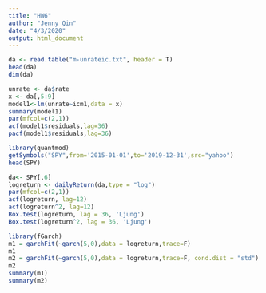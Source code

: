 ```yaml
---
title: "HW6"
author: "Jenny Qin"
date: "4/3/2020"
output: html_document
---
```


```r
da <- read.table("m-unrateic.txt", header = T)
head(da)
dim(da)
```
```r
unrate <- da$rate
x <- da[,5:9]
model1<-lm(unrate~icm1,data = x)
summary(model1)
par(mfcol=c(2,1))
acf(model1$residuals,lag=36)
pacf(model1$residuals,lag=36)
```

```r
library(quantmod)
getSymbols("SPY",from='2015-01-01',to='2019-12-31',src="yahoo")
head(SPY)
```

```r
da<- SPY[,6]
logreturn <- dailyReturn(da,type = "log")
par(mfcol=c(2,1))
acf(logreturn, lag=12)
acf(logreturn^2, lag=12)
Box.test(logreturn, lag = 36, 'Ljung')
Box.test(logreturn^2, lag = 36, 'Ljung')
```
```r
library(fGarch)
m1 = garchFit(~garch(5,0),data = logreturn,trace=F)
m1
m2 = garchFit(~garch(5,0),data = logreturn,trace=F, cond.dist = "std")
m2
summary(m1)
summary(m2)
```


